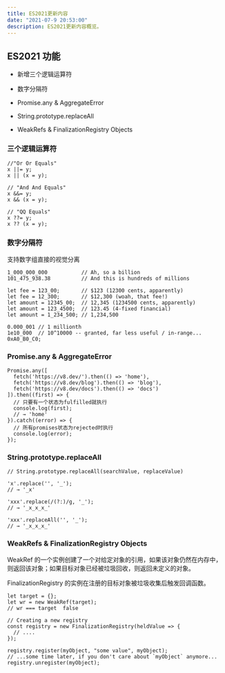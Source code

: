 ```yaml
---
title: ES2021更新内容
date: "2021-07-9 20:53:00"
description: ES2021更新内容概览。
---
```


## ES2021 功能

- 新增三个逻辑运算符

- 数字分隔符

- Promise.any & AggregateError

- String.prototype.replaceAll

- WeakRefs & FinalizationRegistry Objects

### 三个逻辑运算符

```
//"Or Or Equals"
x ||= y;
x || (x = y);

// "And And Equals"
x &&= y;
x && (x = y);

// "QQ Equals"
x ??= y;
x ?? (x = y);
```

### 数字分隔符

支持数字组直接的视觉分离

```
1_000_000_000           // Ah, so a billion
101_475_938.38          // And this is hundreds of millions

let fee = 123_00;       // $123 (12300 cents, apparently)
let fee = 12_300;       // $12,300 (woah, that fee!)
let amount = 12345_00;  // 12,345 (1234500 cents, apparently)
let amount = 123_4500;  // 123.45 (4-fixed financial)
let amount = 1_234_500; // 1,234,500
```

```
0.000_001 // 1 millionth
1e10_000  // 10^10000 -- granted, far less useful / in-range...
0xA0_B0_C0;
```

### Promise.any & AggregateError

```
Promise.any([
  fetch('https://v8.dev/').then(() => 'home'),
  fetch('https://v8.dev/blog').then(() => 'blog'),
  fetch('https://v8.dev/docs').then(() => 'docs')
]).then((first) => {
  // 只要有一个状态为fulfilled就执行
  console.log(first);
  // → 'home'
}).catch((error) => {
  // 所有promises状态为rejected时执行
  console.log(error);
});
```

### String.prototype.replaceAll

```
// String.prototype.replaceAll(searchValue, replaceValue)

'x'.replace('', '_');
// → '_x'

'xxx'.replace(/(?:)/g, '_');
// → '_x_x_x_'

'xxx'.replaceAll('', '_');
// → '_x_x_x_'
```

### WeakRefs & FinalizationRegistry Objects

WeakRef  的一个实例创建了一个对给定对象的引用，如果该对象仍然在内存中，则返回该对象；如果目标对象已经被垃圾回收，则返回未定义的对象。

FinalizationRegistry 的实例在注册的目标对象被垃圾收集后触发回调函数。

```
let target = {};
let wr = new WeakRef(target);
// wr === target  false

// Creating a new registry
const registry = new FinalizationRegistry(heldValue => {
  // ....
});

registry.register(myObject, "some value", myObject);
// ...some time later, if you don't care about `myObject` anymore...
registry.unregister(myObject);
```



